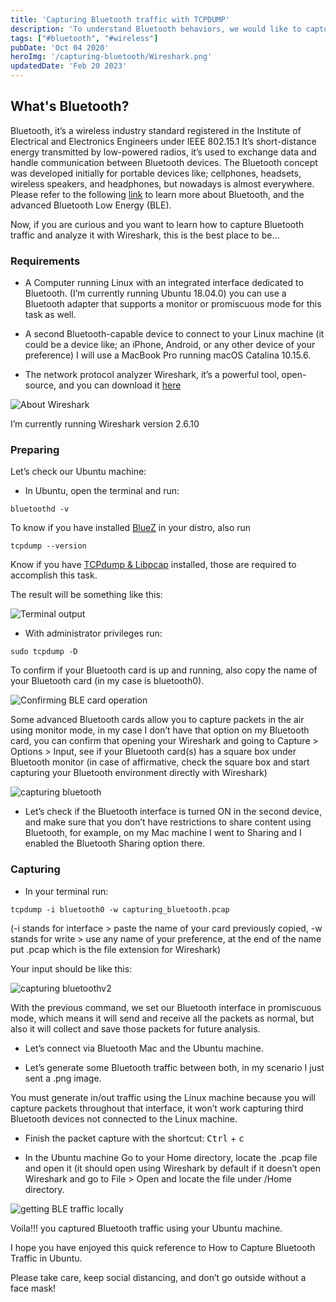 ```yaml
---
title: 'Capturing Bluetooth traffic with TCPDUMP'
description: 'To understand Bluetooth behaviors, we would like to capture Bluetooth frames with few steps'
tags: ["#bluetooth", "#wireless"]
pubDate: 'Oct 04 2020'
heroImg: '/capturing-bluetooth/Wireshark.png'
updatedDate: 'Feb 20 2023'
---
```



## What's Bluetooth?

Bluetooth, it’s a wireless industry standard registered in the Institute of Electrical and Electronics Engineers under IEEE 802.15.1 It’s short-distance energy transmitted by low-powered radios, it’s used to exchange data and handle communication between Bluetooth devices. The Bluetooth concept was developed initially for portable devices like; cellphones, headsets, wireless speakers, and headphones, but nowadays is almost everywhere. Please refer to the following <a href="./bluetooth-low-energy-ble" target="_blank">link</a> to learn more about Bluetooth, and the advanced Bluetooth Low Energy (BLE).

Now, if you are curious and you want to learn how to capture Bluetooth traffic and analyze it with Wireshark, this is the best place to be…

### Requirements

- A Computer running Linux with an integrated interface dedicated to Bluetooth. (I’m currently running Ubuntu 18.04.0) you can use a Bluetooth adapter that supports a monitor or promiscuous mode for this task as well.

- A second Bluetooth-capable device to connect to your Linux machine (it could be a device like; an iPhone, Android, or any other device of your preference) I will use a MacBook Pro running macOS Catalina 10.15.6.

- The network protocol analyzer Wireshark, it’s a powerful tool, open-source, and you can download it <a href="https://www.wireshark.org/download.html" target="_blank">here</a>

![About Wireshark](/capturing-bluetooth/image_01.png)

I’m currently running Wireshark version 2.6.10

### Preparing

Let’s check our Ubuntu machine:

- In Ubuntu, open the terminal and run:

```shell
bluetoothd -v
```

To know if you have installed <a href="http://www.bluez.org/" target="_blank">BlueZ</a> in your distro, also run

```shell
tcpdump --version
```

Know if you have <a href="https://www.tcpdump.org/" target="_blank">TCPdump & Libpcap</a> installed, those are required to accomplish this task.

The result will be something like this:

![Terminal output](/capturing-bluetooth/image_02.png)

- With administrator privileges run:

```shell
sudo tcpdump -D
```

To confirm if your Bluetooth card is up and running, also copy the name of your Bluetooth card (in my case is bluetooth0).

![Confirming BLE card operation](/capturing-bluetooth/image_03.png)

<Note>
  Some advanced Bluetooth cards allow you to capture packets in the air using monitor mode, in my case I don’t have that option on my Bluetooth card, you can confirm that opening your Wireshark and going to Capture > Options > Input, see if your Bluetooth card(s) has a square box under Bluetooth monitor (in case of affirmative, check the square box and start capturing your Bluetooth environment directly with Wireshark)
</Note>

![capturing bluetooth](/capturing-bluetooth/image_04.png)

- Let’s check if the Bluetooth interface is turned ON in the second device, and make sure that you don’t have restrictions to share content using Bluetooth, for example, on my Mac machine I went to Sharing and I enabled the Bluetooth Sharing option there.

### Capturing

- In your terminal run:

```shell
tcpdump -i bluetooth0 -w capturing_bluetooth.pcap
```

(-i stands for interface > paste the name of your card previously copied, -w stands for write > use any name of your preference, at the end of the name put .pcap which is the file extension for Wireshark)

Your input should be like this:

![capturing bluetoothv2](/capturing-bluetooth/image_05.png)

With the previous command, we set our Bluetooth interface in promiscuous mode, which means it will send and receive all the packets as normal, but also it will collect and save those packets for future analysis.

- Let’s connect via Bluetooth Mac and the Ubuntu machine.

- Let’s generate some Bluetooth traffic between both, in my scenario I just sent a .png image.

<Important>
  You must generate in/out traffic using the Linux machine because you will capture packets throughout that interface, it won’t work capturing third Bluetooth devices not connected to the Linux machine.
</Important>

- Finish the packet capture with the shortcut: <Kbd>Ctrl</Kbd> + <Kbd>c</Kbd>

- In the Ubuntu machine Go to your Home directory, locate the .pcap file and open it (it should open using Wireshark by default if it doesn’t open Wireshark and go to File > Open and locate the file under /Home directory.

![getting BLE traffic locally](/capturing-bluetooth/image_06.png)

Voila!!! you captured Bluetooth traffic using your Ubuntu machine.

I hope you have enjoyed this quick reference to How to Capture Bluetooth Traffic in Ubuntu.

Please take care, keep social distancing, and don’t go outside without a face mask!

